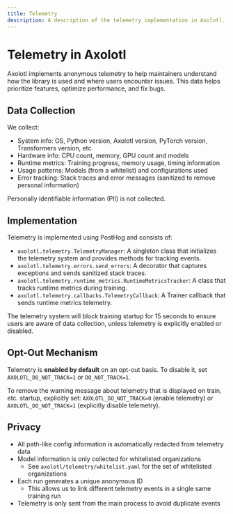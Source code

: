 ```yaml
---
title: Telemetry
description: A description of the telemetry implementation in Axolotl.
---
```


# Telemetry in Axolotl

Axolotl implements anonymous telemetry to help maintainers understand how the library
is used and where users encounter issues. This data helps prioritize features, optimize
performance, and fix bugs.

## Data Collection

We collect:

- System info: OS, Python version, Axolotl version, PyTorch version, Transformers
version, etc.
- Hardware info: CPU count, memory, GPU count and models
- Runtime metrics: Training progress, memory usage, timing information
- Usage patterns: Models (from a whitelist) and configurations used
- Error tracking: Stack traces and error messages (sanitized to remove personal
information)

Personally identifiable information (PII) is not collected.

## Implementation

Telemetry is implemented using PostHog and consists of:

- `axolotl.telemetry.TelemetryManager`: A singleton class that initializes the
telemetry system and provides methods for tracking events.
- `axolotl.telemetry.errors.send_errors`: A decorator that captures exceptions and
sends sanitized stack traces.
- `axolotl.telemetry.runtime_metrics.RuntimeMetricsTracker`: A class that tracks
runtime metrics during training.
- `axolotl.telemetry.callbacks.TelemetryCallback`: A Trainer callback that sends
runtime metrics telemetry.

The telemetry system will block training startup for 15 seconds to ensure users are
aware of data collection, unless telemetry is explicitly enabled or disabled.

## Opt-Out Mechanism

Telemetry is **enabled by default** on an opt-out basis. To disable it, set
`AXOLOTL_DO_NOT_TRACK=1` or `DO_NOT_TRACK=1`.

To remove the warning message about telemetry that is displayed on train, etc. startup,
explicitly set: `AXOLOTL_DO_NOT_TRACK=0` (enable telemetry) or `AXOLOTL_DO_NOT_TRACK=1`
(explicitly disable telemetry).

## Privacy

- All path-like config information is automatically redacted from telemetry data
- Model information is only collected for whitelisted organizations
    - See `axolotl/telemetry/whitelist.yaml` for the set of whitelisted organizations
- Each run generates a unique anonymous ID
    - This allows us to link different telemetry events in a single same training run
- Telemetry is only sent from the main process to avoid duplicate events
